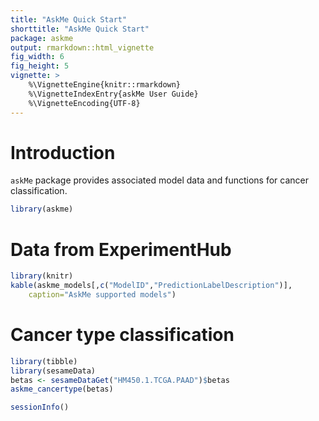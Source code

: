```yaml
---
title: "AskMe Quick Start"
shorttitle: "AskMe Quick Start"
package: askme
output: rmarkdown::html_vignette
fig_width: 6
fig_height: 5
vignette: >
    %\VignetteEngine{knitr::rmarkdown}
    %\VignetteIndexEntry{askMe User Guide}
    %\VignetteEncoding{UTF-8}
---
```


# Introduction

`askMe` package provides associated model data and functions for cancer
classification.

```r
library(askme)
```

# Data from ExperimentHub

```r
library(knitr)
kable(askme_models[,c("ModelID","PredictionLabelDescription")],
    caption="AskMe supported models")
```

# Cancer type classification

```r
library(tibble)
library(sesameData)
betas <- sesameDataGet("HM450.1.TCGA.PAAD")$betas
askme_cancertype(betas)
```

```r
sessionInfo()
```
